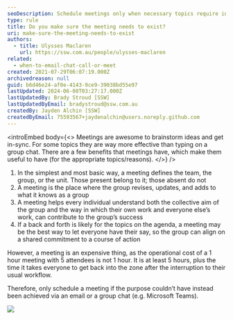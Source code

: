 ```yaml
---
seoDescription: Schedule meetings only when necessary topics require in-person discussion or collaboration to achieve collective understanding and alignment.
type: rule
title: Do you make sure the meeting needs to exist?
uri: make-sure-the-meeting-needs-to-exist
authors:
  - title: Ulysses Maclaren
    url: https://ssw.com.au/people/ulysses-maclaren
related:
  - when-to-email-chat-call-or-meet
created: 2021-07-29T06:07:19.000Z
archivedreason: null
guid: b6d46e24-af0e-4143-9ce9-39038bd55e97
lastUpdated: 2024-06-08T03:27:17.000Z
lastUpdatedBy: Brady Stroud [SSW]
lastUpdatedByEmail: bradystroud@ssw.com.au
createdBy: Jayden Alchin [SSW]
createdByEmail: 75593567+jaydenalchin@users.noreply.github.com
---
```


<introEmbed
  body={<>
Meetings are awesome to brainstorm ideas and get in-sync. For some topics they are way more effective than typing on a group chat. There are a few benefits that meetings have, which make them useful to have (for the appropriate topics/reasons).
  </>}
/>
1. In the simplest and most basic way, a meeting defines the team, the group, or the unit. Those present belong to it; those absent do not
2. A meeting is the place where the group revises, updates, and adds to what it knows as a group
3. A meeting helps every individual understand both the collective aim of the group and the way in which their own work and everyone else’s work, can contribute to the group’s success
4. If a back and forth is likely for the topics on the agenda, a meeting may be the best way to let everyone have their say, so the group can align on a shared commitment to a course of action

However, a meeting is an expensive thing, as the operational cost of a 1 hour meeting with 5 attendees is not 1 hour. It is at least 5 hours, plus the time it takes everyone to get back into the zone after the interruption to their usual workflow.

Therefore, only schedule a meeting if the purpose couldn’t have instead been achieved via an email or a group chat (e.g. Microsoft Teams).

![](/uploads/rules/make-sure-the-meeting-needs-to-exist/meeting-could-be-email.jpg)

